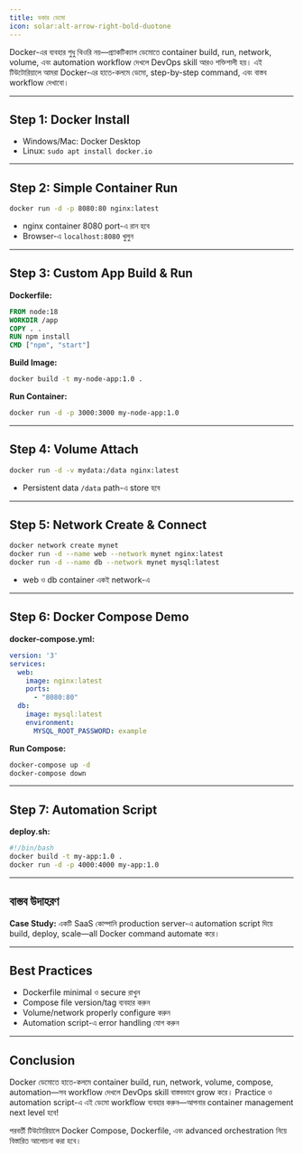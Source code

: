 ```yaml
---
title: ডকার ডেমো
icon: solar:alt-arrow-right-bold-duotone
---
```


Docker-এর ব্যবহার শুধু থিওরি নয়—প্র্যাকটিক্যাল ডেমোতে container build, run, network, volume, এবং automation workflow দেখলে DevOps skill আরও শক্তিশালী হয়। এই টিউটোরিয়ালে আমরা Docker-এর হাতে-কলমে ডেমো, step-by-step command, এবং বাস্তব workflow দেখাবো।

---

## Step 1: Docker Install

- Windows/Mac: Docker Desktop
- Linux: `sudo apt install docker.io`

---

## Step 2: Simple Container Run

```bash
docker run -d -p 8080:80 nginx:latest
```
- nginx container 8080 port-এ রান হবে
- Browser-এ `localhost:8080` খুলুন

---

## Step 3: Custom App Build & Run

**Dockerfile:**
```Dockerfile
FROM node:18
WORKDIR /app
COPY . .
RUN npm install
CMD ["npm", "start"]
```

**Build Image:**
```bash
docker build -t my-node-app:1.0 .
```

**Run Container:**
```bash
docker run -d -p 3000:3000 my-node-app:1.0
```

---

## Step 4: Volume Attach

```bash
docker run -d -v mydata:/data nginx:latest
```
- Persistent data `/data` path-এ store হবে

---

## Step 5: Network Create & Connect

```bash
docker network create mynet
docker run -d --name web --network mynet nginx:latest
docker run -d --name db --network mynet mysql:latest
```
- web ও db container একই network-এ

---

## Step 6: Docker Compose Demo

**docker-compose.yml:**
```yaml
version: '3'
services:
  web:
    image: nginx:latest
    ports:
      - "8080:80"
  db:
    image: mysql:latest
    environment:
      MYSQL_ROOT_PASSWORD: example
```

**Run Compose:**
```bash
docker-compose up -d
docker-compose down
```

---

## Step 7: Automation Script

**deploy.sh:**
```bash
#!/bin/bash
docker build -t my-app:1.0 .
docker run -d -p 4000:4000 my-app:1.0
```

---

## বাস্তব উদাহরণ

**Case Study:**
একটি SaaS কোম্পানি production server-এ automation script দিয়ে build, deploy, scale—all Docker command automate করে।

---

## Best Practices

- Dockerfile minimal ও secure রাখুন
- Compose file version/tag ব্যবহার করুন
- Volume/network properly configure করুন
- Automation script-এ error handling যোগ করুন

---

## Conclusion

Docker ডেমোতে হাতে-কলমে container build, run, network, volume, compose, automation—সব workflow দেখলে DevOps skill বাস্তবভাবে grow করে। Practice ও automation script-এ এই ডেমো workflow ব্যবহার করুন—আপনার container management next level হবে!

পরবর্তী টিউটোরিয়ালে Docker Compose, Dockerfile, এবং advanced orchestration নিয়ে বিস্তারিত আলোচনা করা হবে।
